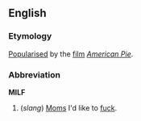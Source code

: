 ==English==
===Etymology===
[[Popularise]]d by the [[film]] ''[[w:American Pie_(movie)|American Pie]]''.

===Abbreviation===
'''MILF'''

#(''slang'') [[Mom]]s I'd like to [[fuck]].<!--plural or singular?-->